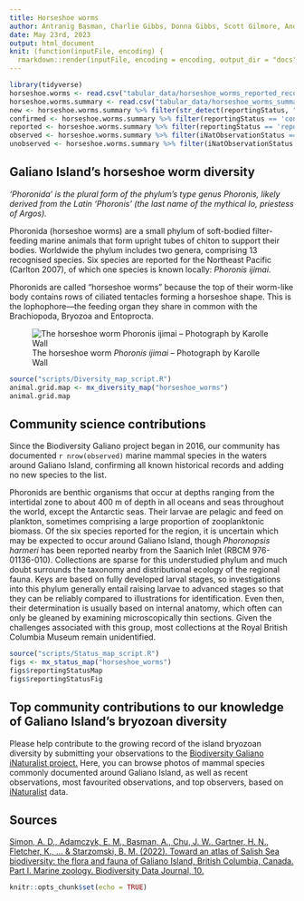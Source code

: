```yaml
---
title: Horseshoe worms
author: Antranig Basman, Charlie Gibbs, Donna Gibbs, Scott Gilmore, Andy Lamb, Andrew Simon
date: May 23rd, 2023
output: html_document
knit: (function(inputFile, encoding) {
  rmarkdown::render(inputFile, encoding = encoding, output_dir = "docs") })
---
```


```r
library(tidyverse)
horseshoe.worms <- read.csv("tabular_data/horseshoe_worms_reported_records_gridded.csv")
horseshoe.worms.summary <- read.csv("tabular_data/horseshoe_worms_summary.csv")
new <- horseshoe.worms.summary %>% filter(str_detect(reportingStatus, "new")) 
confirmed <- horseshoe.worms.summary %>% filter(reportingStatus == 'confirmed') 
reported <- horseshoe.worms.summary %>% filter(reportingStatus == 'reported') 
observed <- horseshoe.worms.summary %>% filter(iNatObservationStatus == 'observed') 
unobserved <- horseshoe.worms.summary %>% filter(iNatObservationStatus == 'unobserved') 
```

## Galiano Island's horseshoe worm diversity

*‘Phoronida’ is the plural form of the phylum’s type genus Phoronis, likely derived from
the Latin 'Phoronis' (the last name of the mythical Io, priestess of Argos).*

Phoronida (horseshoe worms) are a small phylum of soft-bodied filter-feeding marine animals that form upright tubes of chiton to support their bodies. Worldwide the phylum includes two genera, comprising 13 recognised species. Six species are reported for the Northeast Pacific (Carlton 2007), of which one
species is known locally: *Phoronis ijimai*.

Phoronids are called “horseshoe worms” because the top of their worm-like body contains rows of ciliated tentacles forming a horseshoe shape. This is the lophophore—the feeding organ they share in common with the Brachiopoda, Bryozoa and Entoprocta.

![The horseshoe worm *Phoronis ijimai* – Photograph by Karolle Wall](media/Phoronis_ijimai_Karolle_Wall.jpg)

```r
source("scripts/Diversity_map_script.R")
animal.grid.map <- mx_diversity_map("horseshoe_worms")
animal.grid.map
```

## Community science contributions

Since the Biodiversity Galiano project began in 2016, our community has documented `r nrow(observed)` marine mammal species in the waters around Galiano Island, confirming all known historical records and adding no new species to the list.

Phoronids are benthic organisms that occur at depths ranging from the intertidal zone to about 400 m of depth in all oceans and seas throughout the world, except the Antarctic seas. Their larvae are pelagic and feed on plankton, sometimes comprising a large proportion of zooplanktonic biomass. Of the six species reported for the region, it is uncertain which may be expected to occur around Galiano Island, though *Phoronopsis harmeri* has been reported nearby from the Saanich Inlet (RBCM 976-01136-010). Collections
are sparse for this understudied phylum and much doubt surrounds the taxonomy and distributional ecology of the regional fauna. Keys are based on fully developed larval stages, so investigations into this phylum generally entail raising larvae to advanced stages so that they can be reliably compared to illustrations for identification. Even then, their determination is usually based on internal anatomy, which often can only be gleaned by examining microscopically thin sections. Given the challenges associated with this group, most collections at the Royal British Columbia Museum remain unidentified.

```r
source("scripts/Status_map_script.R")
figs <- mx_status_map("horseshoe_worms")
figs$reportingStatusMap
figs$reportingStatusFig
```

## Top community contributions to our knowledge of Galiano Island's bryozoan diversity

Please help contribute to the growing record of the island bryozoan diversity by submitting your observations to the [Biodiversity Galiano iNaturalist project.](http://inaturalist.org/projects/biodiversity-galiano-island) Here, you can browse photos of mammal species commonly documented around Galiano Island, as well as recent observations, most favourited observations, and top observers, based on [iNaturalist](http://inaturalist.org/) data. 

<span class="mxcw-nonLeafletPane mxcw-paneName-TopContributions html-widget leaflet"></span>

## Sources

[Simon, A. D., Adamczyk, E. M., Basman, A., Chu, J. W., Gartner, H. N., Fletcher, K., ... & Starzomski, B. M. (2022). Toward an atlas of Salish Sea biodiversity: the flora and fauna of Galiano Island, British Columbia, Canada. Part I. Marine zoology. Biodiversity Data Journal, 10.](https://bdj.pensoft.net/article/76050/)

```r
knitr::opts_chunk$set(echo = TRUE)
```
